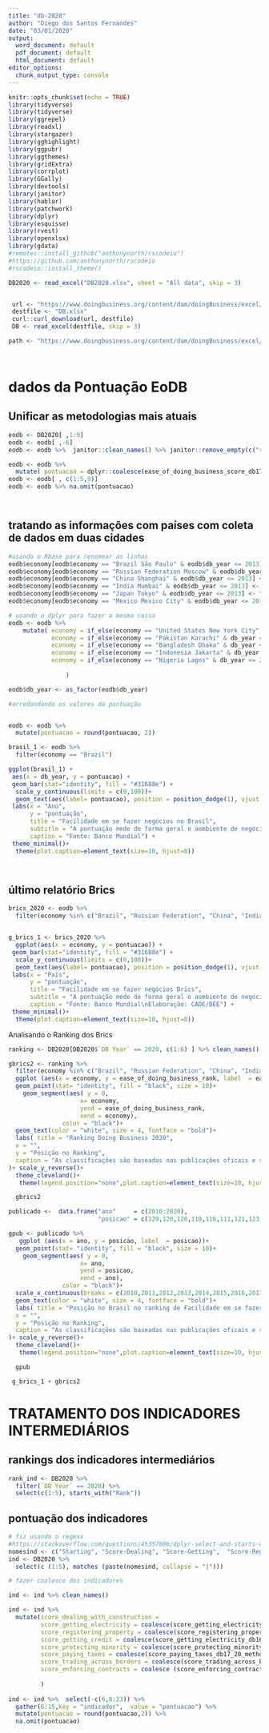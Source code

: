 ```yaml
---
title: "db-2020"
author: "Diego dos Santos Fernandes"
date: "03/01/2020"
output:
  word_document: default
  pdf_document: default
  html_document: default
editor_options: 
  chunk_output_type: console
---
```


```r
knitr::opts_chunk$set(echo = TRUE)
library(tidyverse)
library(tidyverse)
library(ggrepel)
library(readxl)
library(stargazer)
library(gghighlight)
library(ggpubr)
library(ggthemes)
library(gridExtra)
library(corrplot)
library(GGally)
library(devtools)
library(janitor)
library(hablar)
library(patchwork)
library(dplyr)
library(esquisse)
library(rvest)
library(openxlsx)
library(gdata)
#remotes::install_github("anthonynorth/rscodeio")
#https://github.com/anthonynorth/rscodeio
#rscodeio::install_theme()
```

```r

DB2020 <- read_excel("DB2020.xlsx", sheet = "All data", skip = 3)


 url <- "https://www.doingbusiness.org/content/dam/doingBusiness/excel/db2020/Historical-data---COMPLETE-dataset-with-scores.xlsx"
 destfile <- "DB.xlsx"
 curl::curl_download(url, destfile)
 DB <- read_excel(destfile, skip = 3)

```


```r


path <- "https://www.doingbusiness.org/content/dam/doingBusiness/excel/db2020/Historical-data---COMPLETE-dataset-with-scores.xlsx"




```

# dados da Pontuação EoDB
## Unificar as metodologias mais atuais
```r

eodb <- DB2020[ ,1:9]
eodb <- eodb[ ,-6]
eodb <- eodb %>%  janitor::clean_names() %>% janitor::remove_empty(c("rows","cols"))

eodb <- eodb %>% 
  mutate( pontuacao = dplyr::coalesce(ease_of_doing_business_score_db17_20_methodology,ease_of_doing_business_score_db15_methodology,ease_of_doing_business_score_db10_14_methodology))
eodb <- eodb[ , c(1:5,9)] 
eodb <- eodb %>% na.omit(pontuacao)




```

## tratando as informações com países com coleta de dados em duas cidades



```r
#usando o Rbase para renomear as linhas
eodb$economy[eodb$economy == "Brazil São Paulo" & eodb$db_year <= 2013] <- "Brazil"
eodb$economy[eodb$economy == "Russian Federation Moscow" & eodb$db_year <= 2013] <- "Russian Federation"
eodb$economy[eodb$economy == "China Shanghai" & eodb$db_year <= 2013] <- "China"
eodb$economy[eodb$economy == "India Mumbai" & eodb$db_year <= 2013] <- "India"
eodb$economy[eodb$economy == "Japan Tokyo" & eodb$db_year <= 2013] <- "Japan"
eodb$economy[eodb$economy == "Mexico Mexico City" & eodb$db_year <= 2013] <- "Mexico"

# usando o dplyr para fazer a mesma coisa
eodb <- eodb %>% 
    mutate( economy = if_else(economy == "United States New York City" & db_year <= 2013, "United States", economy),
            economy = if_else(economy == "Pakistan Karachi" & db_year <= 2013, "Pakistan", economy),
            economy = if_else(economy == "Bangladesh Dhaka" & db_year <= 2013, "Bangladesh", economy),
            economy = if_else(economy == "Indonesia Jakarta" & db_year <= 2013, "Indonesia", economy),
            economy = if_else(economy == "Nigeria Lagos" & db_year <= 2013, "Nigeria", economy),
             
                )

eodb$db_year <- as_factor(eodb$db_year)

#arredondando os valores da pontuação


eodb <- eodb %>% 
  mutate(pontuacao = round(pontuacao, 2))

```


```r
brasil_1 <- eodb %>% 
  filter(economy == "Brazil")

ggplot(brasil_1) +
 aes(x = db_year, y = pontuacao) +
 geom_bar(stat="identity", fill = "#31688e") +
  scale_y_continuous(limits = c(0,100))+
  geom_text(aes(label= pontuacao), position = position_dodge(1), vjust = -0.2 )+
 labs(x = "Ano", 
      y = "pontuação", 
      title = "Facilidade em se fazer negócios no Brasil", 
      subtitle = "A pontuação mede de forma geral o aombiente de negócios de um país", 
      caption = "Fonte: Banco Mundial") +
 theme_minimal()+
  theme(plot.caption=element_text(size=10, hjust=0))




```

## último relatório Brics
```r
brics_2020 <- eodb %>% 
  filter(economy %in% c("Brazil", "Russian Federation", "China", "India", "South Africa"), db_year == 2020)


g_brics_1 <- brics_2020 %>% 
  ggplot(aes(x = economy, y = pontuacao)) +
 geom_bar(stat="identity", fill = "#31688e") +
  scale_y_continuous(limits = c(0,100))+
  geom_text(aes(label= pontuacao), position = position_dodge(1), vjust = 2, color = "white", size = 5 )+
 labs(x = "País", 
      y = "pontuação", 
      title = "Facilidade em se fazer negócios Brics", 
      subtitle = "A pontuação mede de forma geral o aombiente de negócios de um país", 
      caption = "Fonte: Banco Mundial\nElaboração: CADE/DEE") +
 theme_minimal()+
  theme(plot.caption=element_text(size=10, hjust=0))
```
Analisando o Ranking dos Brics

```r

ranking <- DB2020[DB2020$`DB Year` == 2020, c(1:6) ] %>% clean_names()

gbrics2 <- ranking %>% 
  filter(economy %in% c("Brazil", "Russian Federation", "China", "India", "South Africa")) %>% 
  ggplot (aes(x = economy, y = ease_of_doing_business_rank, label  = ease_of_doing_business_rank))+
  geom_point(stat= "identity", fill = "black", size = 10)+
    geom_segment(aes( y = 0,
                    x= economy,
                    yend = ease_of_doing_business_rank,
                    xend = economy),
               color = "black")+
  geom_text(color = "white", size = 4, fontface = "bold")+
  labs( title = "Ranking Doing Business 2020",
  x = "",
  y = "Posição no Ranking",
  caption = "As classificações são baseadas nas publicações oficais e suas correções feitas pelo próprio banco mundial.\nFonte:Banco Mundial\nElaboração: CADE/DEE"
)+ scale_y_reverse()+
  theme_cleveland()+
   theme(legend.position="none",plot.caption=element_text(size=10, hjust= 0, vjust = 3))

  gbrics2

```


```r
publicado <-  data.frame("ano"     = c(2010:2020),
                         "posicao" = c(129,120,126,118,116,111,121,123,125,109,124))

gpub <- publicado %>% 
   ggplot (aes(x = ano, y = posicao, label  = posicao))+
  geom_point(stat= "identity", fill = "black", size = 10)+
    geom_segment(aes( y = 0,
                    x= ano,
                    yend = posicao,
                    xend = ano),
               color = "black")+
  scale_x_continuous(breaks = c(2010,2011,2012,2013,2014,2015,2016,2017,2018,2019,2020))+
  geom_text(color = "white", size = 4, fontface = "bold")+
  labs( title = "Posição no Brasil no ranking de Facilidade em se fazer negócio",
  x = "",
  y = "Posição no Ranking",
  caption = "As classificações são baseadas nas publicações oficais e suas correções feitas pelo próprio banco mundial.\nFonte:Banco Mundial\nElaboração: CADE/DEE"
)+ scale_y_reverse()+
  theme_cleveland()+
   theme(legend.position="none",plot.caption=element_text(size=10, hjust= 0, vjust = 3))

  gpub
```


```r
 g_brics_1 + gbrics2
```


# TRATAMENTO DOS INDICADORES INTERMEDIÁRIOS
## rankings dos indicadores intermediários

```r

rank_ind <- DB2020 %>% 
  filter(`DB Year` == 2020) %>% 
  select(c(1:5), starts_with("Rank"))

```

## pontuação dos indicadores

```r
# fiz usando o regexx
#https://stackoverflow.com/questions/45357806/dplyr-select-and-starts-with-on-multiple-values-in-a-variable-list
nomesind <- c("Starting", "Score-Dealing", "Score-Getting",  "Score-Regis", "Score-Protect", "Score-Paying", "Score-Trading", "Score-Enfor", "Score-Resolving")
ind <- DB2020 %>% 
  select(c (1:5), matches (paste(nomesind, collapse = "|")))

# fazer coalesce dos indicadores

ind <- ind %>% clean_names()

ind <- ind %>% 
  mutate(score_dealing_with_construction =                                                                             coalesce(score_dealing_with_construction_permits_db16_20_methodology,score_dealing_with_construction_permits_db06_15_methodology),    
         score_getting_electricity = coalesce(score_getting_electricity_db16_20_methodology,score_getting_electricity_db10_15_methodology),
         score_registering_property = coalesce(score_registering_property_db17_20_methodology,score_registering_property_db05_15_methodology),
         score_getting_credit = coalesce(score_getting_electricity_db16_20_methodology, score_getting_credit_db15_20_methodology),
         score_protecting_minority = coalesce(score_protecting_minority_investors_db15_20_methodology, score_protecting_minority_investors_db06_14_methodology),
         score_paying_taxes = coalesce(score_paying_taxes_db17_20_methodology,score_paying_taxes_db06_16_methodology),
         score_trading_across_borders = coalesce(score_trading_across_borders_db16_20_methodology, score_trading_across_borders_db06_15_methodology),
         score_enforcing_contracts = coalesce (score_enforcing_contracts_db17_20_methodology, score_enforcing_contracts_db04_15_methodology)
         
         )
  
ind <- ind %>%  select(-c(6,8:23)) %>% 
  gather(6:15,key = "indicador",  value = "pontuacao") %>% 
  mutate(pontuacao = round(pontuacao,2)) %>% 
  na.omit(pontuacao)


  
 

```









